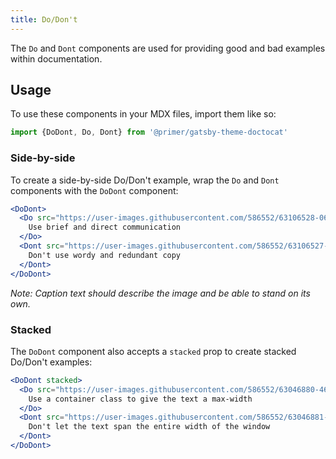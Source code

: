 ```yaml
---
title: Do/Don't
---
```


The `Do` and `Dont` components are used for providing good and bad examples within documentation.

## Usage

To use these components in your MDX files, import them like so:

```js
import {DoDont, Do, Dont} from '@primer/gatsby-theme-doctocat'
```

### Side-by-side

To create a side-by-side Do/Don't example, wrap the `Do` and `Dont` components with the `DoDont` component:

```jsx live
<DoDont>
  <Do src="https://user-images.githubusercontent.com/586552/63106528-06de5100-bf51-11e9-8a5e-98583ed74874.png">
    Use brief and direct communication
  </Do>
  <Dont src="https://user-images.githubusercontent.com/586552/63106527-06de5100-bf51-11e9-858c-72de6a5c728a.png">
    Don't use wordy and redundant copy
  </Dont>
</DoDont>
```

_Note: Caption text should describe the image and be able to stand on its own._

### Stacked

The `DoDont` component also accepts a `stacked` prop to create stacked Do/Don't examples:

```jsx live
<DoDont stacked>
  <Do src="https://user-images.githubusercontent.com/586552/63046880-46e5fb00-bea1-11e9-836d-be1b1c7d963f.png">
    Use a container class to give the text a max-width
  </Do>
  <Dont src="https://user-images.githubusercontent.com/586552/63046881-46e5fb00-bea1-11e9-87ee-80dbeb0bea1c.png">
    Don't let the text span the entire width of the window
  </Dont>
</DoDont>
```

